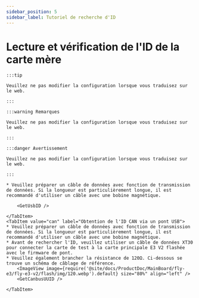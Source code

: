 ```yaml
---
sidebar_position: 5
sidebar_label: Tutoriel de recherche d'ID
---
```





# Lecture et vérification de l'ID de la carte mère

    :::tip

    Veuillez ne pas modifier la configuration lorsque vous traduisez sur le web.

    :::

    :::warning Remarques

    Veuillez ne pas modifier la configuration lorsque vous traduisez sur le web.

    :::

    :::danger Avertissement

    Veuillez ne pas modifier la configuration lorsque vous traduisez sur le web.

    :::

<Tabs>
    <TabItem value="usb" label="Obtention de l'ID USB" default>
        
    * Veuillez préparer un câble de données avec fonction de transmission de données. Si la longueur est particulièrement longue, il est recommandé d'utiliser un câble avec une bobine magnétique.
    
        <GetUsbID />
        
    </TabItem>
    <TabItem value="can" label="Obtention de l'ID CAN via un pont USB">
    * Veuillez préparer un câble de données avec fonction de transmission de données. Si la longueur est particulièrement longue, il est recommandé d'utiliser un câble avec une bobine magnétique.
    * Avant de rechercher l'ID, veuillez utiliser un câble de données XT30 pour connecter la carte de test à la carte principale E3 V2 flashée avec le firmware de pont.
    * Veuillez également brancher la résistance de 120Ω. Ci-dessous se trouve un schéma de câblage de référence.
        <ImageView image={require('@site/docs/ProductDoc/MainBoard/fly-e3/fly-e3-v2/flash/img/120.webp').default} size="80%" align="left" />    
        <GetCanbusUUID />

    </TabItem>
</Tabs>